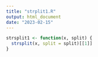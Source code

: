 ```yaml
---
title: "strplit1.R"
output: html_document
date: "2023-02-15"
---
```



```r
strsplit1 <- function(x, split) {
  strsplit(x, split = split)[[1]]
}
```
